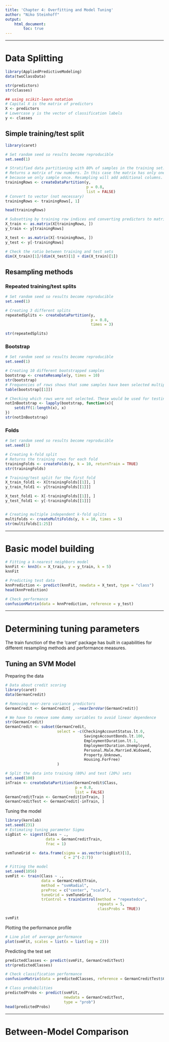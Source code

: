 ```yaml
---
title: 'Chapter 4: Overfitting and Model Tuning'
author: "Niko Steinhoff"
output: 
    html_document:
        toc: true
---
```



___
# Data Splitting
```r
library(AppliedPredictiveModeling)
data(twoClassData)

str(predictors)
str(classes)

## using scikit-learn notation
# Capital X is the matrix of predictors
X <- predictors
# Lowercase y is the vector of classification labels
y <- classes

```


## Simple training/test split
```r
library(caret)

# Set random seed so results become reproducible
set.seed(1)

# Stratified data partitioning with 80% of samples in the training set. 
# Returns a matrix of row numbers. In this case the matrix has only one column,
# because we only sample once. Resampling will add additional columns.
trainingRows <- createDataPartition(y,
                                    p = 0.8,
                                    list = FALSE)
# Convert to vector (not necessary)
trainingRows <- trainingRows[, 1]

head(trainingRows)

# Subsetting by training row indices and converting predictors to matrix.
X_train <- as.matrix(X[trainingRows, ])
y_train <- y[trainingRows]

X_test <- as.matrix(X[-trainingRows, ])
y_test <- y[-trainingRows]

# Check the ratio between training and test sets
dim(X_train)[1]/(dim(X_test)[1] + dim(X_train)[1])
```

## Resampling methods
### Repeated training/test splits
```r
# Set random seed so results become reproducible
set.seed(1)

# Creating 3 different splits
repeatedSplits <- createDataPartition(y,
                                      p = 0.8,
                                      times = 3)

str(repeatedSplits)
```

### Bootstrap
```r
# Set random seed so results become reproducible
set.seed(1)

# Creating 10 different bootstrapped samples
bootstrap <- createResample(y, times = 10)
str(bootstrap)
# Frequencies of rows shows that some samples have been selected multiple times
table(bootstrap[[1]])

# Checking which rows were not selected. These would be used for testing.
notInBootstrap <- lapply(bootstrap, function(x){
    setdiff(1:length(x), x)
})
str(notInBootstrap)
```

### Folds
```r
# Set random seed so results become reproducible
set.seed(1)

# Creating k-fold split
# Returns the training rows for each fold
trainingFolds <- createFolds(y, k = 10, returnTrain = TRUE)
str(trainingFolds)

# Training/test split for the first fold
X_train_fold1 <- X[trainingFolds[[1]], ]
y_train_fold1 <- y[trainingFolds[[1]]]

X_test_fold1 <- X[-trainingFolds[[1]], ]
y_test_fold1 <- y[-trainingFolds[[1]]]


# Creating multiple independent k-fold splits
multifolds <- createMultiFolds(y, k = 10, times = 5)
str(multifolds[1:25])
```


___
# Basic model building
```r
# Fitting a k-nearest neighbors model
knnFit <- knn3(x = X_train, y = y_train, k = 5)
knnFit

# Predicting test data
knnPrediction <- predict(knnFit, newdata = X_test, type = "class")
head(knnPrediction)

# Check performance
confusionMatrix(data = knnPrediction, reference = y_test)
```


___
# Determining tuning parameters
The train function of the the 'caret' package has built in capabilities for
different resampling methods and performance measures. 

## Tuning an SVM Model

Preparing the data
```r
# Data about credit scoring
library(caret)
data(GermanCredit)

# Removing near-zero variance predictors
GermanCredit <- GermanCredit[ , -nearZeroVar(GermanCredit)]

# We have to remove some dummy variables to avoid linear dependence
str(GermanCredit)
GermanCredit <- subset(GermanCredit, 
                       select = -c(CheckingAccountStatus.lt.0, 
                                   SavingsAccountBonds.lt.100,
                                   EmploymentDuration.lt.1,
                                   EmploymentDuration.Unemployed,
                                   Personal.Male.Married.Widowed,
                                   Property.Unknown,
                                   Housing.ForFree)
                       )

# Split the data into training (80%) and test (20%) sets
set.seed(100)
inTrain <- createDataPartition(GermanCredit$Class,
                               p = 0.8,
                               list = FALSE)
GermanCreditTrain <- GermanCredit[inTrain, ]
GermanCreditTest <- GermanCredit[-inTrain, ]
```

Tuning the model
```r
library(kernlab)
set.seed(231)
# Estimating tuning parameter Sigma
sigDist <- sigest(Class ~ .,
                  data = GermanCreditTrain,
                  frac = 1)

svmTuneGrid <- data.frame(sigma = as.vector(sigDist)[1],
                          C = 2^(-2:7))

# Fitting the model
set.seed(1056)
svmFit <- train(Class ~ .,
                data = GermanCreditTrain,
                method = "svmRadial",
                preProc = c("center", "scale"),
                tuneGrid = svmTuneGrid,
                trControl = trainControl(method = "repeatedcv",
                                         repeats = 5,
                                         classProbs = TRUE))

svmFit
```

Plotting the performance profile
```r
# Line plot of average performance
plot(svmFit, scales = list(x = list(log = 2)))
```

Predicting the test set
```r
predictedClasses <- predict(svmFit, GermanCreditTest)
str(predictedClasses)

# Check classification performance
confusionMatrix(data = predictedClasses, reference = GermanCreditTest$Class)

# Class probabilities
predictedProbs <- predict(svmFit,
                          newdata = GermanCreditTest,
                          type = "prob")
head(predictedProbs)
```


___
# Between-Model Comparison
